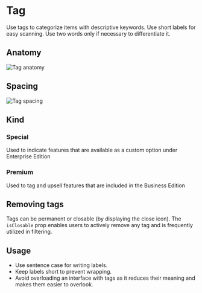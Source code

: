 

<Meta of={TagStories} />

# Tag

Use tags to categorize items with descriptive keywords. Use short labels for easy scanning. Use two words only if necessary to differentiate it.

<Canvas of={TagStories.TagStory} />

## Anatomy

![Tag anatomy](./docs/tag-anatomy.png)

## Spacing

![Tag spacing](./docs/tag-spacing.png)

## Kind

### Special

Used to indicate features that are available as a custom option under Enterprise Edition

<Canvas of={TagStories.SpecialTag} />

### Premium

Used to tag and upsell features that are included in the Business Edition

<Canvas of={TagStories.PremiumTag} />

## Removing tags

Tags can be permanent or closable (by displaying the close icon). The `isClosable` prop enables users to actively remove any tag and is frequently utilized in filtering.

<Canvas of={TagStories.TagCloseStory} />

## Usage

- Use sentence case for writing labels.
- Keep labels short to prevent wrapping.
- Avoid overloading an interface with tags as it reduces their meaning and makes them easier to overlook.
